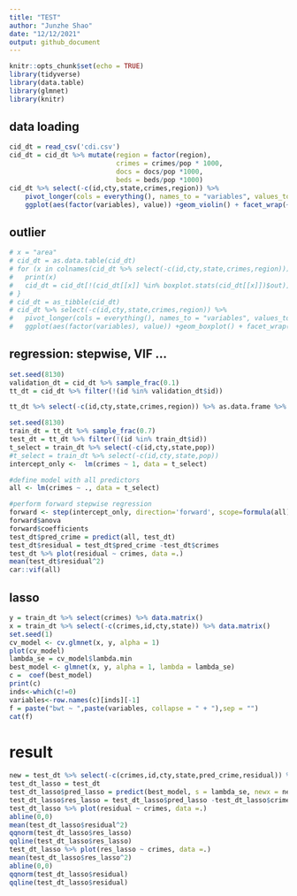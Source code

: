 ```yaml
---
title: "TEST"
author: "Junzhe Shao"
date: "12/12/2021"
output: github_document
---
```


```r
knitr::opts_chunk$set(echo = TRUE)
library(tidyverse)
library(data.table)
library(glmnet)
library(knitr)
```

## data loading
```r
cid_dt = read_csv('cdi.csv')
cid_dt = cid_dt %>% mutate(region = factor(region),
                           crimes = crimes/pop * 1000,
                           docs = docs/pop *1000,
                           beds = beds/pop *1000)
cid_dt %>% select(-c(id,cty,state,crimes,region)) %>%
    pivot_longer(cols = everything(), names_to = "variables", values_to = "value") %>%
    ggplot(aes(factor(variables), value)) +geom_violin() + facet_wrap(~variables, scale="free")
```

## outlier
```r
# x = "area"
# cid_dt = as.data.table(cid_dt)
# for (x in colnames(cid_dt %>% select(-c(id,cty,state,crimes,region)))){
#   print(x)
#   cid_dt = cid_dt[!(cid_dt[[x]] %in% boxplot.stats(cid_dt[[x]])$out)]
# }
# cid_dt = as_tibble(cid_dt)
# cid_dt %>% select(-c(id,cty,state,crimes,region)) %>%
#   pivot_longer(cols = everything(), names_to = "variables", values_to = "value") %>%
#   ggplot(aes(factor(variables), value)) +geom_boxplot() + facet_wrap(~variables, scale="free")
```

## regression: stepwise, VIF ...
```r
set.seed(8130)
validation_dt = cid_dt %>% sample_frac(0.1)
tt_dt = cid_dt %>% filter(!(id %in% validation_dt$id))

tt_dt %>% select(-c(id,cty,state,crimes,region)) %>% as.data.frame %>% plot(pch=20 , cex=0.05 , col="#69b3a2")

set.seed(8130)
train_dt = tt_dt %>% sample_frac(0.7)
test_dt = tt_dt %>% filter(!(id %in% train_dt$id))
t_select = train_dt %>% select(-c(id,cty,state,pop))
#t_select = train_dt %>% select(-c(id,cty,state,pop))
intercept_only <-  lm(crimes ~ 1, data = t_select)

#define model with all predictors
all <- lm(crimes ~ ., data = t_select)

#perform forward stepwise regression
forward <- step(intercept_only, direction='forward', scope=formula(all), trace=0)
forward$anova
forward$coefficients
test_dt$pred_crime = predict(all, test_dt)
test_dt$residual = test_dt$pred_crime -test_dt$crimes
test_dt %>% plot(residual ~ crimes, data =.)
mean(test_dt$residual^2)
car::vif(all)
```

## lasso
```r
y = train_dt %>% select(crimes) %>% data.matrix()
x = train_dt %>% select(-c(crimes,id,cty,state)) %>% data.matrix()
set.seed(1)
cv_model <- cv.glmnet(x, y, alpha = 1)
plot(cv_model)
lambda_se = cv_model$lambda.min
best_model <- glmnet(x, y, alpha = 1, lambda = lambda_se)
c =  coef(best_model)
print(c)
inds<-which(c!=0)
variables<-row.names(c)[inds][-1]
f = paste("bwt ~ ",paste(variables, collapse = " + "),sep = "")
cat(f)
```
# result

```r
new = test_dt %>% select(-c(crimes,id,cty,state,pred_crime,residual)) %>% data.matrix()
test_dt_lasso = test_dt
test_dt_lasso$pred_lasso = predict(best_model, s = lambda_se, newx = new)
test_dt_lasso$res_lasso = test_dt_lasso$pred_lasso -test_dt_lasso$crimes
test_dt_lasso %>% plot(residual ~ crimes, data =.)
abline(0,0)
mean(test_dt_lasso$residual^2)
qqnorm(test_dt_lasso$res_lasso)
qqline(test_dt_lasso$res_lasso) 
test_dt_lasso %>% plot(res_lasso ~ crimes, data =.)
mean(test_dt_lasso$res_lasso^2)
abline(0,0)
qqnorm(test_dt_lasso$residual)
qqline(test_dt_lasso$residual) 
```

